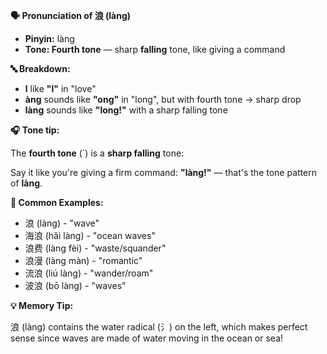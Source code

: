 **🗣️ Pronunciation of 浪 (làng)**

- **Pinyin:** làng
- **Tone: Fourth tone** — sharp **falling** tone, like giving a command

**🔤 Breakdown:**

- **l** like **"l"** in "love"
- **àng** sounds like **"ong"** in "long", but with fourth tone → sharp drop
- **làng** sounds like **"long!"** with a sharp falling tone

**🎧 Tone tip:**

The **fourth tone** (`) is a **sharp falling** tone:

Say it like you're giving a firm command: **"làng!"** — that's the tone pattern of **làng**.

**📝 Common Examples:**

- 浪 (làng) - "wave"
- 海浪 (hǎi làng) - "ocean waves"
- 浪费 (làng fèi) - "waste/squander"
- 浪漫 (làng màn) - "romantic"
- 流浪 (liú làng) - "wander/roam"
- 波浪 (bō làng) - "waves"

**💡 Memory Tip:**

浪 (làng) contains the water radical (氵) on the left, which makes perfect sense since waves are
made of water moving in the ocean or sea!
